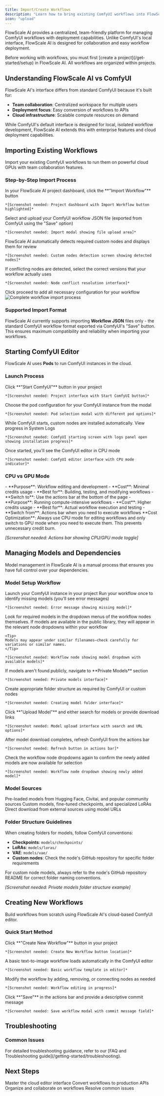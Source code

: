 ```yaml
---
title: Import/Create Workflows
description: "Learn how to bring existing ComfyUI workflows into FlowScale AI or create new ones from scratch"
icon: "upload"
---
```



FlowScale AI provides a centralized, team-friendly platform for managing ComfyUI workflows with deployment capabilities. Unlike ComfyUI's local interface, FlowScale AI is designed for collaboration and easy workflow deployment.

<Info>
Before working with workflows, you must first [create a project](/get-started/setup) in FlowScale AI. All workflows are organized within projects.
</Info>

## Understanding FlowScale AI vs ComfyUI

FlowScale AI's interface differs from standard ComfyUI because it's built for:
- **Team collaboration**: Centralized workspace for multiple users
- **Deployment focus**: Easy conversion of workflows to APIs
- **Cloud infrastructure**: Scalable compute resources on demand

While ComfyUI's default interface is designed for local, isolated workflow development, FlowScale AI extends this with enterprise features and cloud deployment capabilities.

## Importing Existing Workflows

Import your existing ComfyUI workflows to run them on powerful cloud GPUs with team collaboration features.

### Step-by-Step Import Process

<Steps>
  <Step title="Click Import Workflow">
    In your FlowScale AI project dashboard, click the **"Import Workflow"** button
    
    *[Screenshot needed: Project dashboard with Import Workflow button highlighted]*
  </Step>
  
  <Step title="Upload Workflow JSON">
    Select and upload your ComfyUI workflow JSON file (exported from ComfyUI using the "Save" option)
    
    *[Screenshot needed: Import modal showing file upload area]*
  </Step>
  
  <Step title="Review Custom Nodes">
    FlowScale AI automatically detects required custom nodes and displays them for review
    
    *[Screenshot needed: Custom nodes detection screen showing detected nodes]*
  </Step>
  
  <Step title="Resolve Conflicts">
    If conflicting nodes are detected, select the correct versions that your workflow actually uses
    
    *[Screenshot needed: Node conflict resolution interface]*
  </Step>
  
  <Step title="Complete Setup">
    Click proceed to add all necessary configuration for your workflow
  </Step>
</Steps>

<Frame>
  <img
    src="/images/getting-started/import-workflow-process.png"
    alt="Complete workflow import process"
  />
</Frame>

### Supported Import Format

FlowScale AI currently supports importing **Workflow JSON** files only - the standard ComfyUI workflow format exported via ComfyUI's "Save" button. This ensures maximum compatibility and reliability when importing your workflows.

## Starting ComfyUI Editor

FlowScale AI uses **Pods** to run ComfyUI instances in the cloud.

### Launch Process

<Steps>
  <Step title="Start ComfyUI">
    Click **"Start ComfyUI"** button in your project
    
    *[Screenshot needed: Project interface with Start ComfyUI button]*
  </Step>
  
  <Step title="Select Pod">
    Choose the pod configuration for your ComfyUI instance from the modal
    
    *[Screenshot needed: Pod selection modal with different pod options]*
  </Step>
  
  <Step title="Monitor Installation">
    While ComfyUI starts, custom nodes are installed automatically. View progress in System Logs
    
    *[Screenshot needed: ComfyUI starting screen with logs panel open showing installation progress]*
  </Step>
  
  <Step title="Editor Ready">
    Once started, you'll see the ComfyUI editor in CPU mode
    
    *[Screenshot needed: ComfyUI editor interface with CPU mode indicator]*
  </Step>
</Steps>

### CPU vs GPU Mode

<Tabs>
  <Tab title="CPU Mode (Default)">
    - **Purpose**: Workflow editing and development
    - **Cost**: Minimal credits usage
    - **Best for**: Building, testing, and modifying workflows
    - **Switch to**: Use the actions bar at the bottom of the page
  </Tab>
  
  <Tab title="GPU Mode">
    - **Purpose**: Running compute-intensive workflows
    - **Cost**: Higher credits usage
    - **Best for**: Actual workflow execution and testing
    - **Switch from**: Actions bar when you need to execute workflows
  </Tab>
</Tabs>

<Tip>
**Cost Optimization**: Always use CPU mode for editing workflows and only switch to GPU mode when you need to execute them. This prevents unnecessary credit burn.
</Tip>

*[Screenshot needed: Actions bar showing CPU/GPU mode toggle]*

## Managing Models and Dependencies

Model management in FlowScale AI is a manual process that ensures you have full control over your dependencies.

### Model Setup Workflow

<Steps>
  <Step title="Start ComfyUI Editor">
    Launch your ComfyUI instance in your project
  </Step>
  
  <Step title="Test Workflow">
    Run your workflow once to identify missing models (you'll see error messages)
    
    *[Screenshot needed: Error message showing missing model]*
  </Step>
  
  <Step title="Check Workflow Node Dropdowns for Public Models">
    Look for required models in the dropdown menus of the workflow nodes themselves. If models are available in the public library, they will appear in the relevant node dropdowns within your workflow
    
    <Tip>
    Models may appear under similar filenames—check carefully for variations or similar names.
    </Tip>
    
    *[Screenshot needed: Workflow node showing model dropdown with available models]*
  </Step>
  
  <Step title="Access Private Models">
    If models aren't found publicly, navigate to **Private Models** section
    
    *[Screenshot needed: Private models interface]*
  </Step>
  
  <Step title="Create Model Folders">
    Create appropriate folder structure as required by ComfyUI or custom nodes
    
    *[Screenshot needed: Creating model folder interface]*
  </Step>
  
  <Step title="Upload Models">
    Click **"Upload Model"** and either search for models or provide download links
    
    *[Screenshot needed: Model upload interface with search and URL options]*
  </Step>
  
  <Step title="Refresh ComfyUI">
    After model download completes, refresh ComfyUI from the actions bar
    
    *[Screenshot needed: Refresh button in actions bar]*
  </Step>
  
  <Step title="Verify Model Availability">
    Check the workflow node dropdowns again to confirm the newly added models are now available for selection
    
    *[Screenshot needed: Workflow node dropdown showing newly added model]*
  </Step>
</Steps>

### Model Sources

<CardGroup cols={3}>
  <Card title="Public Library" icon="globe">
    Pre-loaded models from Hugging Face, Civitai, and popular community sources
  </Card>
  <Card title="Private Upload" icon="upload">
    Custom models, fine-tuned checkpoints, and specialized LoRAs
  </Card>
  <Card title="URL Download" icon="link">
    Direct download from external sources using model URLs
  </Card>
</CardGroup>

### Folder Structure Guidelines

When creating folders for models, follow ComfyUI conventions:

- **Checkpoints**: `models/checkpoints/`
- **LoRAs**: `models/loras/`
- **VAE**: `models/vae/`
- **Custom nodes**: Check the node's GitHub repository for specific folder requirements

<Warning>
For custom node models, always refer to the node's GitHub repository README for correct folder naming conventions.
</Warning>

*[Screenshot needed: Private models folder structure example]*

## Creating New Workflows

Build workflows from scratch using FlowScale AI's cloud-based ComfyUI editor.

### Quick Start Method

<Steps>
  <Step title="Create New Workflow">
    Click **"Create New Workflow"** button in your project
    
    *[Screenshot needed: Create New Workflow button location]*
  </Step>
  
  <Step title="Start with Basic Template">
    A basic text-to-image workflow loads automatically in the ComfyUI editor
    
    *[Screenshot needed: Basic workflow template in editor]*
  </Step>
  
  <Step title="Customize Workflow">
    Modify the workflow by adding, removing, or connecting nodes as needed
    
    *[Screenshot needed: Workflow editing in progress]*
  </Step>
  
  <Step title="Save Workflow">
    Click **"Save"** in the actions bar and provide a descriptive commit message
    
    *[Screenshot needed: Save workflow modal with commit message field]*
  </Step>
</Steps>

## Troubleshooting

### Common Issues

<ImportWorkflowsTroubleshooting />

<Info>
For detailed troubleshooting guidance, refer to our [FAQ and Troubleshooting guide](/getting-started/troubleshooting).
</Info>

## Next Steps

<CardGroup cols={2}>
  <Card
    title="ComfyUI Editor Guide"
    icon="pen-to-square"
    href="/workspace/overview"
  >
    Master the cloud editor interface
  </Card>
  <Card
    title="Deploy Workflows"
    icon="rocket"
    href="/getting-started/deploy-workflows"
  >
    Convert workflows to production APIs
  </Card>
  <Card
    title="Manage Projects"
    icon="folder"
    href="/getting-started/manage"
  >
    Organize and collaborate on workflows
  </Card>
  <Card
    title="Troubleshooting"
    icon="life-ring"
    href="/getting-started/troubleshooting"
  >
    Resolve common issues
  </Card>
</CardGroup>
